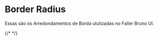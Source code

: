 
<Meta title="Tokens/Radius" />

# Border Radius

Essas são os Arredondamentos de Borda utulizadas no Faller Bruno UI.

{/* <Unstyled>
<TokensGrid tokens={radii} />
</Unstyled> */}

<TokensGrid tokens={radii} />

